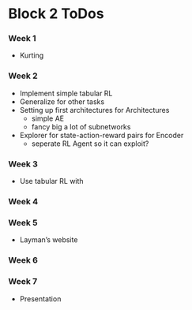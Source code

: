 # Block 2 ToDos

### Week 1
- Kurting

### Week 2
- Implement simple tabular RL
- Generalize for other tasks
- Setting up first architectures for Architectures
    - simple AE
    - fancy big a lot of subnetworks
- Explorer for state-action-reward pairs for Encoder
    - seperate RL Agent so it can exploit?

### Week 3
- Use tabular RL with 

### Week 4

### Week 5
- Layman's website

### Week 6

### Week 7
- Presentation